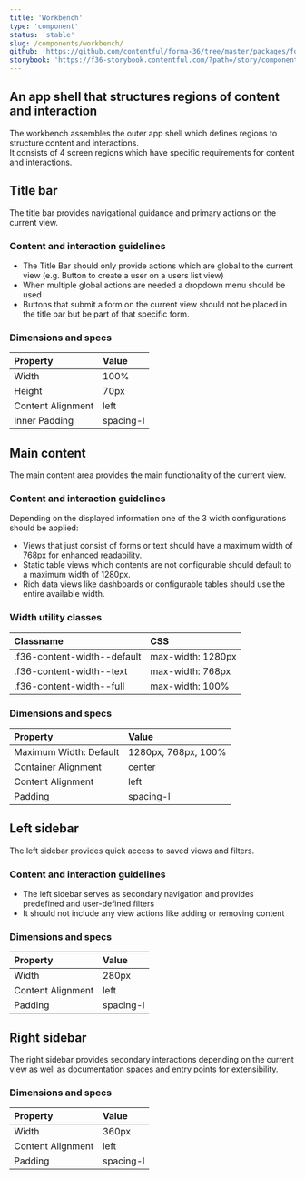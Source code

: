 ```yaml
---
title: 'Workbench'
type: 'component'
status: 'stable'
slug: /components/workbench/
github: 'https://github.com/contentful/forma-36/tree/master/packages/forma-36-react-components/src/components/Workbench'
storybook: 'https://f36-storybook.contentful.com/?path=/story/components-workbench--default'
---
```


## An app shell that structures regions of content and interaction

The workbench assembles the outer app shell which defines regions to structure content and interactions. <br />
It consists of 4 screen regions which have specific requirements for content and interactions.

## Title bar

The title bar provides navigational guidance and primary actions on the current view.

### Content and interaction guidelines

- The Title Bar should only provide actions which are global to the current view (e.g. Button to create a user on a users list view)
- When multiple global actions are needed a dropdown menu should be used
- Buttons that submit a form on the current view should not be placed in the title bar but be part of that specific form.

### Dimensions and specs

| Property          | Value     |
| :---------------- | :-------- |
| Width             | 100%      |
| Height            | 70px      |
| Content Alignment | left      |
| Inner Padding     | spacing-l |

## Main content

The main content area provides the main functionality of the current view.

### Content and interaction guidelines

Depending on the displayed information one of the 3 width configurations should be applied:

- Views that just consist of forms or text should have a maximum width of 768px for enhanced readability.
- Static table views which contents are not configurable should default to a maximum width of 1280px.
- Rich data views like dashboards or configurable tables should use the entire available width.

### Width utility classes

| Classname                   | CSS               |
| :-------------------------- | :---------------- |
| .f36-content-width--default | max-width: 1280px |
| .f36-content-width--text    | max-width: 768px  |
| .f36-content-width--full    | max-width: 100%   |

### Dimensions and specs

| Property               | Value               |
| :--------------------- | :------------------ |
| Maximum Width: Default | 1280px, 768px, 100% |
| Container Alignment    | center              |
| Content Alignment      | left                |
| Padding                | spacing-l           |

## Left sidebar

The left sidebar provides quick access to saved views and filters.

### Content and interaction guidelines

- The left sidebar serves as secondary navigation and provides predefined and user-defined filters
- It should not include any view actions like adding or removing content

### Dimensions and specs

| Property          | Value     |
| :---------------- | :-------- |
| Width             | 280px     |
| Content Alignment | left      |
| Padding           | spacing-l |

## Right sidebar

The right sidebar provides secondary interactions depending on the current view as well as documentation spaces and entry points for extensibility.

### Dimensions and specs

| Property          | Value     |
| :---------------- | :-------- |
| Width             | 360px     |
| Content Alignment | left      |
| Padding           | spacing-l |
